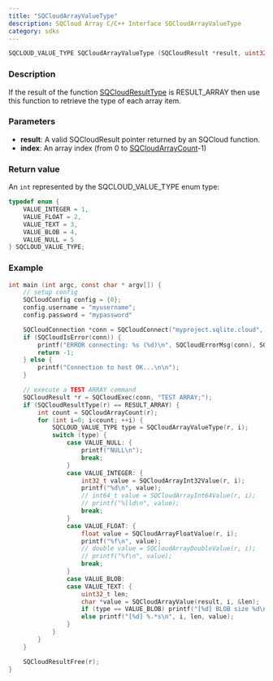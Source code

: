 ```yaml
---
title: "SQCloudArrayValueType"
description: SQCloud Array C/C++ Interface SQCloudArrayValueType
category: sdks
---
```


```c
SQCLOUD_VALUE_TYPE SQCloudArrayValueType (SQCloudResult *result, uint32_t index);
```

### Description
If the result of the function [SQCloudResultType](/docs/sdk/c/sqcloudresulttype) is RESULT_ARRAY then use this function to retrieve the type of each array item.

### Parameters
* **result**: A valid SQCloudResult pointer returned by an SQCloud function.
* **index**: An array index (from 0 to [SQCloudArrayCount](/docs/sdk/c/sqcloudarraycount)-1)

### Return value
An `int` represented by the SQCLOUD_VALUE_TYPE enum type:
```c
typedef enum {
    VALUE_INTEGER = 1,
    VALUE_FLOAT = 2,
    VALUE_TEXT = 3,
    VALUE_BLOB = 4,
    VALUE_NULL = 5
} SQCLOUD_VALUE_TYPE;
```

### Example
```c
int main (int argc, const char * argv[]) {
    // setup config
    SQCloudConfig config = {0};
    config.username = "myusername";
    config.password = "mypassword"

    SQCloudConnection *conn = SQCloudConnect("myproject.sqlite.cloud", SQCLOUD_DEFAULT_PORT, &config);
    if (SQCloudIsError(conn)) {
        printf("ERROR connecting: %s (%d)\n", SQCloudErrorMsg(conn), SQCloudErrorCode(conn));
        return -1;
    } else {
        printf("Connection to host OK...\n\n");
    }

    // execute a TEST ARRAY command
    SQCloudResult *r = SQCloudExec(conn, "TEST ARRAY;");
    if (SQCloudResultType(r) == RESULT_ARRAY) {
        int count = SQCloudArrayCount(r);
        for (int i=0; i<count; ++i) {
            SQCLOUD_VALUE_TYPE type = SQCloudArrayValueType(r, i);
            switch (type) {
                case VALUE_NULL: {
                    printf("NULL\n");
                    break;
                }
                case VALUE_INTEGER: {
                    int32_t value = SQCloudArrayInt32Value(r, i);
                    printf("%d\n", value);
                    // int64_t value = SQCloudArrayInt64Value(r, i);
                    // printf("%lld\n", value);
                    break;
                }
                case VALUE_FLOAT: {
                    float value = SQCloudArrayFloatValue(r, i);
                    printf("%f\n", value);
                    // double value = SQCloudArrayDoubleValue(r, i);
                    // printf("%f\n", value);
                    break;
                }
                case VALUE_BLOB:
                case VALUE_TEXT: {
                    uint32_t len;
                    char *value = SQCloudArrayValue(result, i, &len);
                    if (type == VALUE_BLOB) printf("[%d] BLOB size %d\n", i, len);
                    else printf("[%d] %.*s\n", i, len, value);
                }
            }
        }
    }

    SQCloudResultFree(r);
}
```